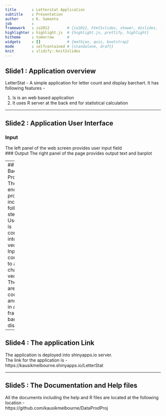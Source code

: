 ```yaml
---
title       : Letterstat Application 
subtitle    : Presentation
author      : K. Samanta
job         : 
framework   : io2012        # {io2012, html5slides, shower, dzslides, ...}
highlighter : highlight.js  # {highlight.js, prettify, highlight}
hitheme     : tomorrow      # 
widgets     : []            # {mathjax, quiz, bootstrap}
mode        : selfcontained # {standalone, draft}
knit        : slidify::knit2slides
---
```


## Slide1 : Application overview  
LetterStat - A simple application for letter count and display barchart. It has following features -  

1. Is is an web based application  
2. It uses R server at the back end for statistical calculation  


---

## Slide2 : Application User Interface  
### Input  
The left panel of the web screen provides user input field  
### Output
The right panel of the page provides output text and barplot  

---
## Slide3 : Backend Processing  
The back end processing includes following steps -  
User input is converted into a vector  
1. Input text converted to a character vector  
2. The letters are counted and stored in a data frame  
3. a barplot is displayed  

---

## Slide4 : The application Link  
The application is deployed into shinyapps.io server.  
The link for the application is -   
https://kausikmelbourne.shinyapps.io/LetterStat  

---

## Slide5 : The Documentation and Help files  

All the documents including the help and R files are located at the following location -  
https://github.com/kausikmelbourne/DataProdProj

